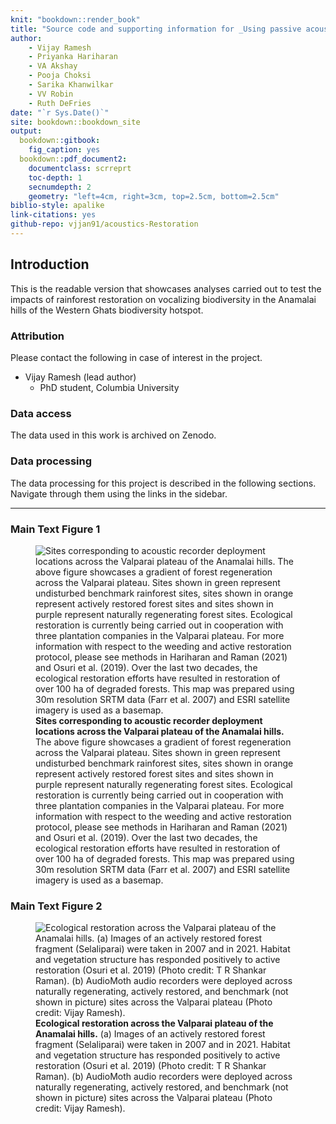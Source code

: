 ```yaml
--- 
knit: "bookdown::render_book"
title: "Source code and supporting information for _Using passive acoustic monitoring to examine the impacts of ecological restoration on faunal biodiversity in the Western Ghats_"
author:
    - Vijay Ramesh
    - Priyanka Hariharan
    - VA Akshay
    - Pooja Choksi
    - Sarika Khanwilkar
    - VV Robin
    - Ruth DeFries
date: "`r Sys.Date()`"
site: bookdown::bookdown_site
output: 
  bookdown::gitbook:
    fig_caption: yes
  bookdown::pdf_document2:
    documentclass: scrreprt
    toc-depth: 1
    secnumdepth: 2
    geometry: "left=4cm, right=3cm, top=2.5cm, bottom=2.5cm"
biblio-style: apalike
link-citations: yes
github-repo: vjjan91/acoustics-Restoration
---
```


## Introduction

This is the readable version that showcases analyses carried out to test the impacts of rainforest restoration on vocalizing biodiversity in the Anamalai hills of the Western Ghats biodiversity hotspot. 

### Attribution

Please contact the following in case of interest in the project.

- Vijay Ramesh (lead author)
    - PhD student, Columbia University

### Data access

The data used in this work is archived on Zenodo.  

### Data processing

The data processing for this project is described in the following sections. Navigate through them using the links in the sidebar.  

---

### Main Text Figure 1

![**Sites corresponding to acoustic recorder deployment locations across the Valparai plateau of the Anamalai hills.**
The above figure showcases a gradient of forest regeneration across the Valparai plateau. Sites shown in green represent undisturbed benchmark rainforest sites, sites shown in orange represent actively restored forest sites and sites shown in purple represent naturally regenerating forest sites. Ecological restoration is currently being carried out in cooperation with three plantation companies in the Valparai plateau. For more information with respect to the weeding and active restoration protocol, please see methods in Hariharan and Raman (2021) and Osuri et al. (2019). Over the last two decades, the ecological restoration efforts have resulted in restoration of over 100 ha of degraded forests. This map was prepared using 30m resolution SRTM data (Farr et al. 2007) and ESRI satellite imagery is used as a basemap.](figs/fig01.png)  

### Main Text Figure 2

![**Ecological restoration across the Valparai plateau of the Anamalai hills.** 
(a) Images of an actively restored forest fragment (Selaliparai) were taken in 2007 and in 2021. Habitat and vegetation structure has responded positively to active restoration (Osuri et al. 2019) (Photo credit: T R Shankar Raman). (b) AudioMoth audio recorders were deployed across naturally regenerating, actively restored, and benchmark (not shown in picture) sites across the Valparai plateau (Photo credit: Vijay Ramesh).](figs/fig02.png) 